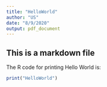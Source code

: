 ```yaml
---
title: "HelloWorld"
author: "US"
date: "8/9/2020"
output: pdf_document
---
```


## This is a markdown file
The R code for printing Hello World is:
```r
print("HelloWorld")
```

